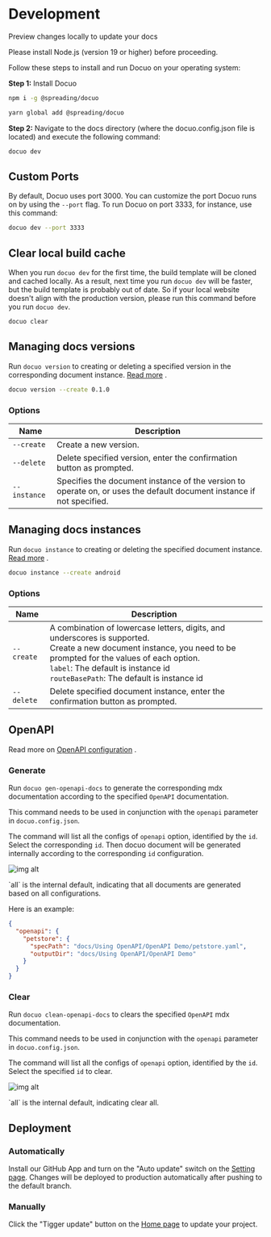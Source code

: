 # Development

Preview changes locally to update your docs

<Tip title="Prerequisite">Please install Node.js (version 19 or higher) before proceeding.</Tip>

Follow these steps to install and run Docuo on your operating system:

**Step 1:** Install Docuo
<CodeGroup>
```bash npm
npm i -g @spreading/docuo
```

```bash yarn
yarn global add @spreading/docuo
```
</CodeGroup>

**Step 2:** Navigate to the docs directory (where the docuo.config.json file is located) and execute the following command:
```bash
docuo dev
```

## Custom Ports

By default, Docuo uses port 3000. You can customize the port Docuo runs on by using the `--port` flag. To run Docuo on port 3333, for instance, use this command:
```bash
docuo dev --port 3333
```

## Clear local build cache

When you run `docuo dev` for the first time, the build template will be cloned and cached locally.
As a result, next time you run `docuo dev` will be faster, but the build template is probably out of date.
So if your local website doesn't align with the production version, please run this command before you run `docuo dev`.
```bash
docuo clear
```

## Managing docs versions

Run `docuo version` to creating or deleting a specified version in the corresponding document instance. [Read more](../Editing%20docs/Managing%20docs/Docs%20versioning.mdx) .
```bash example
docuo version --create 0.1.0
```

### Options

| Name         | Description                                                  |
| ------------ | ------------------------------------------------------------ |
| `--create`   | Create a new version.                                        |
| `--delete`   | Delete specified version, enter the confirmation button as prompted. |
| `--instance` | Specifies the document instance of the version to operate on, or uses the default document instance if not specified. |

## Managing docs instances

Run `docuo instance` to creating or deleting the specified document instance. [Read more](../Editing%20docs/Managing%20docs/Docs%20Multi-instance.mdx) .
```bash example
docuo instance --create android
```

### Options

| Name       | Description                                                  |
| ---------- | ------------------------------------------------------------ |
| `--create` | A combination of lowercase letters, digits, and underscores is supported.<br />Create a new document instance, you need to be prompted for the values of each option.<br />`label`: The default is instance id<br />`routeBasePath`: The default is instance id<br /> |
| `--delete` | Delete specified document instance, enter the confirmation button as prompted. |

## OpenAPI

Read more on [OpenAPI configuration](../Using%20OpenAPI/Setup%20OpenAPI.mdx) .

### Generate

Run `docuo gen-openapi-docs` to generate the corresponding mdx documentation according to the specified `OpenAPI` documentation.

This command needs to be used in conjunction with the `openapi` parameter in `docuo.config.json`.

The command will list all the configs of `openapi` option, identified by the `id`. Select the corresponding `id`. Then docuo document will be generated internally according to the corresponding `id` configuration.

![img alt](../docs_image/openapi_command.jpg)

<Note>
`all` is the internal default, indicating that all documents are generated based on all configurations.
</Note>

Here is an example: 
 
```json docuo.config.json
{
  "openapi": {
    "petstore": {
      "specPath": "docs/Using OpenAPI/OpenAPI Demo/petstore.yaml",
      "outputDir": "docs/Using OpenAPI/OpenAPI Demo"
    }
  }
}
```

### Clear

Run `docuo clean-openapi-docs` to clears the specified `OpenAPI` mdx documentation.

This command needs to be used in conjunction with the `openapi` parameter in `docuo.config.json`.

The command will list all the configs of `openapi` option, identified by the `id`. Select the specified `id` to clear.

![img alt](../docs_image/openapi_command_clean.jpg)

<Note>
`all` is the internal default, indicating clear all.
</Note>


## Deployment

### Automatically

Install our GitHub App and turn on the "Auto update" switch on the [Setting page](https://app.spreading.ai/workspace/setting/). Changes will be deployed to production automatically after pushing to the default branch.

### Manually

Click the "Tigger update" button on the [Home page](https://app.spreading.ai/home) to update your project.
